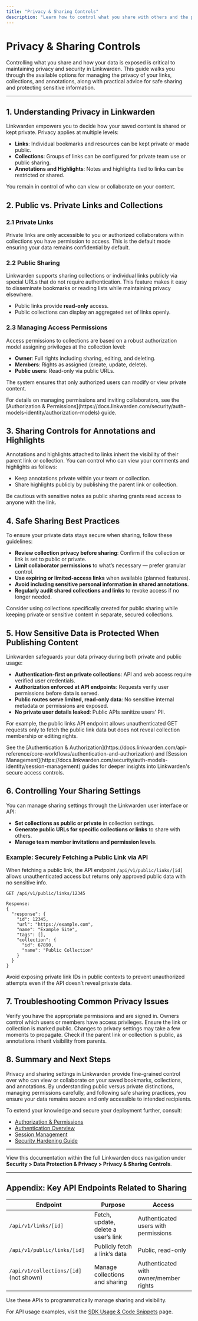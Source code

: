 ```yaml
---
title: "Privacy & Sharing Controls"
description: "Learn how to control what you share with others and the public. This page covers options for public vs. private links, collections, and annotations; safe sharing tips; and how sensitive data is protected when publishing content."
---
```


# Privacy & Sharing Controls

Controlling what you share and how your data is exposed is critical to maintaining privacy and security in Linkwarden. This guide walks you through the available options for managing the privacy of your links, collections, and annotations, along with practical advice for safe sharing and protecting sensitive information.

---

## 1. Understanding Privacy in Linkwarden

Linkwarden empowers you to decide how your saved content is shared or kept private. Privacy applies at multiple levels:

- **Links**: Individual bookmarks and resources can be kept private or made public.
- **Collections**: Groups of links can be configured for private team use or public sharing.
- **Annotations and Highlights**: Notes and highlights tied to links can be restricted or shared.

You remain in control of who can view or collaborate on your content.

## 2. Public vs. Private Links and Collections

### 2.1 Private Links
Private links are only accessible to you or authorized collaborators within collections you have permission to access. This is the default mode ensuring your data remains confidential by default.

### 2.2 Public Sharing
Linkwarden supports sharing collections or individual links publicly via special URLs that do not require authentication. This feature makes it easy to disseminate bookmarks or reading lists while maintaining privacy elsewhere.

- Public links provide **read-only** access.
- Public collections can display an aggregated set of links openly.

### 2.3 Managing Access Permissions

Access permissions to collections are based on a robust authorization model assigning privileges at the collection level:

- **Owner**: Full rights including sharing, editing, and deleting.
- **Members**: Rights as assigned (create, update, delete).
- **Public users**: Read-only via public URLs.

The system ensures that only authorized users can modify or view private content.

<Note>
For details on managing permissions and inviting collaborators, see the [Authorization & Permissions](https://docs.linkwarden.com/security/auth-models-identity/authorization-models) guide.
</Note>

## 3. Sharing Controls for Annotations and Highlights

Annotations and highlights attached to links inherit the visibility of their parent link or collection. You can control who can view your comments and highlights as follows:

- Keep annotations private within your team or collection.
- Share highlights publicly by publishing the parent link or collection.

Be cautious with sensitive notes as public sharing grants read access to anyone with the link.

## 4. Safe Sharing Best Practices

To ensure your private data stays secure when sharing, follow these guidelines:

- **Review collection privacy before sharing**: Confirm if the collection or link is set to public or private.
- **Limit collaborator permissions** to what’s necessary — prefer granular control.
- **Use expiring or limited-access links** when available (planned features).
- **Avoid including sensitive personal information in shared annotations**.
- **Regularly audit shared collections and links** to revoke access if no longer needed.

<Tip>
Consider using collections specifically created for public sharing while keeping private or sensitive content in separate, secured collections.
</Tip>

## 5. How Sensitive Data is Protected When Publishing Content

Linkwarden safeguards your data privacy during both private and public usage:

- **Authentication-first on private collections**: API and web access require verified user credentials.
- **Authorization enforced at API endpoints**: Requests verify user permissions before data is served.
- **Public routes serve limited, read-only data**: No sensitive internal metadata or permissions are exposed.
- **No private user details leaked**: Public APIs sanitize users’ PII.

For example, the public links API endpoint allows unauthenticated GET requests only to fetch the public link data but does not reveal collection membership or editing rights.

<Info>
See the [Authentication & Authorization](https://docs.linkwarden.com/api-reference/core-workflows/authentication-and-authorization) and [Session Management](https://docs.linkwarden.com/security/auth-models-identity/session-management) guides for deeper insights into Linkwarden's secure access controls.
</Info>

## 6. Controlling Your Sharing Settings

You can manage sharing settings through the Linkwarden user interface or API:

- **Set collections as public or private** in collection settings.
- **Generate public URLs for specific collections or links** to share with others.
- **Manage team member invitations and permission levels**.

### Example: Securely Fetching a Public Link via API

When fetching a public link, the API endpoint `/api/v1/public/links/[id]` allows unauthenticated access but returns only approved public data with no sensitive info.

```http
GET /api/v1/public/links/12345

Response:
{
  "response": {
    "id": 12345,
    "url": "https://example.com",
    "name": "Example Site",
    "tags": [],
    "collection": {
      "id": 67890,
      "name": "Public Collection"
    }
  }
}
```

<Tip>
Avoid exposing private link IDs in public contexts to prevent unauthorized attempts even if the API doesn’t reveal private data.
</Tip>

## 7. Troubleshooting Common Privacy Issues

<AccordionGroup title="Common Privacy & Sharing Issues">
<Accordion title="Cannot Access a Shared Collection or Link">
Verify you have the appropriate permissions and are signed in. Owners control which users or members have access privileges.
</Accordion>
<Accordion title="Public Link Not Working or Returning 401">
Ensure the link or collection is marked public. Changes to privacy settings may take a few moments to propagate.
</Accordion>
<Accordion title="Annotations Visible Publicly Even Though I Expect Privacy">
Check if the parent link or collection is public, as annotations inherit visibility from parents.
</Accordion>
</AccordionGroup>

## 8. Summary and Next Steps

Privacy and sharing settings in Linkwarden provide fine-grained control over who can view or collaborate on your saved bookmarks, collections, and annotations. By understanding public versus private distinctions, managing permissions carefully, and following safe sharing practices, you ensure your data remains secure and only accessible to intended recipients.

To extend your knowledge and secure your deployment further, consult:

- [Authorization & Permissions](https://docs.linkwarden.com/security/auth-models-identity/authorization-models)
- [Authentication Overview](https://docs.linkwarden.com/security/auth-models-identity/auth-overview)
- [Session Management](https://docs.linkwarden.com/security/auth-models-identity/session-management)
- [Security Hardening Guide](https://docs.linkwarden.com/deployment/security-disaster-recovery/security-hardening)

---

View this documentation within the full Linkwarden docs navigation under **Security > Data Protection & Privacy > Privacy & Sharing Controls**.

---

## Appendix: Key API Endpoints Related to Sharing

| Endpoint                               | Purpose                              | Access          |
|--------------------------------------|------------------------------------|-----------------|
| `/api/v1/links/[id]`                  | Fetch, update, delete a user’s link | Authenticated users with permissions |
| `/api/v1/public/links/[id]`           | Publicly fetch a link’s data         | Public, read-only |
| `/api/v1/collections/[id]` (not shown) | Manage collections and sharing     | Authenticated with owner/member rights |

Use these APIs to programmatically manage sharing and visibility.

<Note>For API usage examples, visit the [SDK Usage & Code Snippets](https://docs.linkwarden.com/api-reference/integration-and-support/sdk-examples) page.</Note>